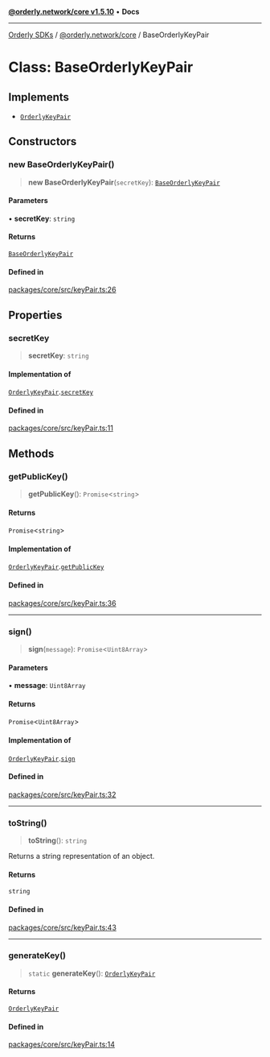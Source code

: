 [**@orderly.network/core v1.5.10**](/sdks/tech-doc/@orderly.network/core/README) • **Docs**

***

[Orderly SDKs](/sdks/tech-doc/packages) / [@orderly.network/core](/sdks/tech-doc/@orderly.network/core/README) / BaseOrderlyKeyPair

# Class: BaseOrderlyKeyPair

## Implements

- [`OrderlyKeyPair`](/sdks/tech-doc/@orderly.network/core/interfaces/OrderlyKeyPair)

## Constructors

### new BaseOrderlyKeyPair()

> **new BaseOrderlyKeyPair**(`secretKey`): [`BaseOrderlyKeyPair`](/sdks/tech-doc/@orderly.network/core/classes/BaseOrderlyKeyPair)

#### Parameters

• **secretKey**: `string`

#### Returns

[`BaseOrderlyKeyPair`](/sdks/tech-doc/@orderly.network/core/classes/BaseOrderlyKeyPair)

#### Defined in

[packages/core/src/keyPair.ts:26](https://github.com/OrderlyNetwork/js-sdk/blob/554ae704783e3b83c40bb234a899e8f02987d9b6/packages/core/src/keyPair.ts#L26)

## Properties

### secretKey

> **secretKey**: `string`

#### Implementation of

[`OrderlyKeyPair`](../interfaces/OrderlyKeyPair).[`secretKey`](../interfaces/OrderlyKeyPair#secretkey)

#### Defined in

[packages/core/src/keyPair.ts:11](https://github.com/OrderlyNetwork/js-sdk/blob/554ae704783e3b83c40bb234a899e8f02987d9b6/packages/core/src/keyPair.ts#L11)

## Methods

### getPublicKey()

> **getPublicKey**(): `Promise`\<`string`\>

#### Returns

`Promise`\<`string`\>

#### Implementation of

[`OrderlyKeyPair`](../interfaces/OrderlyKeyPair).[`getPublicKey`](../interfaces/OrderlyKeyPair#getpublickey)

#### Defined in

[packages/core/src/keyPair.ts:36](https://github.com/OrderlyNetwork/js-sdk/blob/554ae704783e3b83c40bb234a899e8f02987d9b6/packages/core/src/keyPair.ts#L36)

***

### sign()

> **sign**(`message`): `Promise`\<`Uint8Array`\>

#### Parameters

• **message**: `Uint8Array`

#### Returns

`Promise`\<`Uint8Array`\>

#### Implementation of

[`OrderlyKeyPair`](../interfaces/OrderlyKeyPair).[`sign`](../interfaces/OrderlyKeyPair#sign)

#### Defined in

[packages/core/src/keyPair.ts:32](https://github.com/OrderlyNetwork/js-sdk/blob/554ae704783e3b83c40bb234a899e8f02987d9b6/packages/core/src/keyPair.ts#L32)

***

### toString()

> **toString**(): `string`

Returns a string representation of an object.

#### Returns

`string`

#### Defined in

[packages/core/src/keyPair.ts:43](https://github.com/OrderlyNetwork/js-sdk/blob/554ae704783e3b83c40bb234a899e8f02987d9b6/packages/core/src/keyPair.ts#L43)

***

### generateKey()

> `static` **generateKey**(): [`OrderlyKeyPair`](../interfaces/OrderlyKeyPair)

#### Returns

[`OrderlyKeyPair`](../interfaces/OrderlyKeyPair)

#### Defined in

[packages/core/src/keyPair.ts:14](https://github.com/OrderlyNetwork/js-sdk/blob/554ae704783e3b83c40bb234a899e8f02987d9b6/packages/core/src/keyPair.ts#L14)
